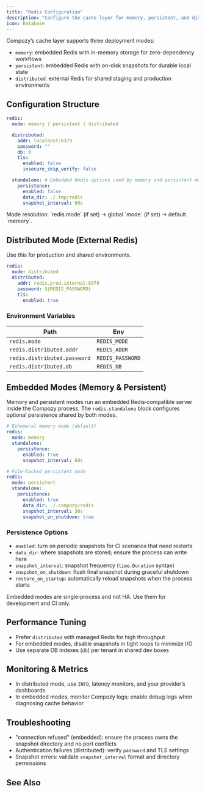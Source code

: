 ```yaml
---
title: "Redis Configuration"
description: "Configure the cache layer for memory, persistent, and distributed modes."
icon: Database
---
```


Compozy’s cache layer supports three deployment modes:

- `memory`: embedded Redis with in-memory storage for zero-dependency workflows
- `persistent`: embedded Redis with on-disk snapshots for durable local state
- `distributed`: external Redis for shared staging and production environments

## Configuration Structure

```yaml title="compozy.yaml"
redis:
  mode: memory | persistent | distributed

  distributed:
    addr: localhost:6379
    password: ""
    db: 0
    tls:
      enabled: false
      insecure_skip_verify: false

  standalone: # Embedded Redis options used by memory and persistent modes
    persistence:
      enabled: false
      data_dir: ./.tmp/redis
      snapshot_interval: 60s
```

<Callout type="info">
Mode resolution: `redis.mode` (if set) → global `mode` (if set) → default `memory`.
</Callout>

## Distributed Mode (External Redis)

Use this for production and shared environments.

```yaml
redis:
  mode: distributed
  distributed:
    addr: redis.prod.internal:6379
    password: ${REDIS_PASSWORD}
    tls:
      enabled: true
```

### Environment Variables

| Path | Env |
| ---- | --- |
| `redis.mode` | `REDIS_MODE` |
| `redis.distributed.addr` | `REDIS_ADDR` |
| `redis.distributed.password` | `REDIS_PASSWORD` |
| `redis.distributed.db` | `REDIS_DB` |

## Embedded Modes (Memory & Persistent)

Memory and persistent modes run an embedded Redis‑compatible server inside the Compozy process. The `redis.standalone` block configures optional persistence shared by both modes.

```yaml
# Ephemeral memory mode (default)
redis:
  mode: memory
  standalone:
    persistence:
      enabled: true
      snapshot_interval: 60s

# File-backed persistent mode
redis:
  mode: persistent
  standalone:
    persistence:
      enabled: true
      data_dir: ./.compozy/redis
      snapshot_interval: 30s
      snapshot_on_shutdown: true
```

### Persistence Options

- `enabled`: turn on periodic snapshots for CI scenarios that need restarts
- `data_dir`: where snapshots are stored; ensure the process can write here
- `snapshot_interval`: snapshot frequency (`time.Duration` syntax)
- `snapshot_on_shutdown`: flush final snapshot during graceful shutdown
- `restore_on_startup`: automatically reload snapshots when the process starts

<Callout type="warning">
Embedded modes are single‑process and not HA. Use them for development and CI only.
</Callout>

## Performance Tuning

- Prefer `distributed` with managed Redis for high throughput
- For embedded modes, disable snapshots in tight loops to minimize I/O
- Use separate DB indexes (`db`) per tenant in shared dev boxes

## Monitoring & Metrics

- In distributed mode, use `INFO`, latency monitors, and your provider’s dashboards
- In embedded modes, monitor Compozy logs; enable debug logs when diagnosing cache behavior

## Troubleshooting

- "connection refused" (embedded): ensure the process owns the snapshot directory and no port conflicts
- Authentication failures (distributed): verify `password` and TLS settings
- Snapshot errors: validate `snapshot_interval` format and directory permissions

## See Also

<ReferenceCardList>
  <ReferenceCard
    title="Mode Configuration"
    description="Global defaults and inheritance"
    href="/docs/configuration/mode-configuration"
    icon="GitBranch"
  />
  <ReferenceCard
    title="Memory Mode Deployment"
    description="Zero-dependency local environment"
    href="/docs/deployment/memory-mode"
    icon="Rocket"
  />
  <ReferenceCard
    title="Persistent Mode Deployment"
    description="Embedded services with on-disk durability"
    href="/docs/deployment/persistent-mode"
    icon="Folder"
  />
</ReferenceCardList>
